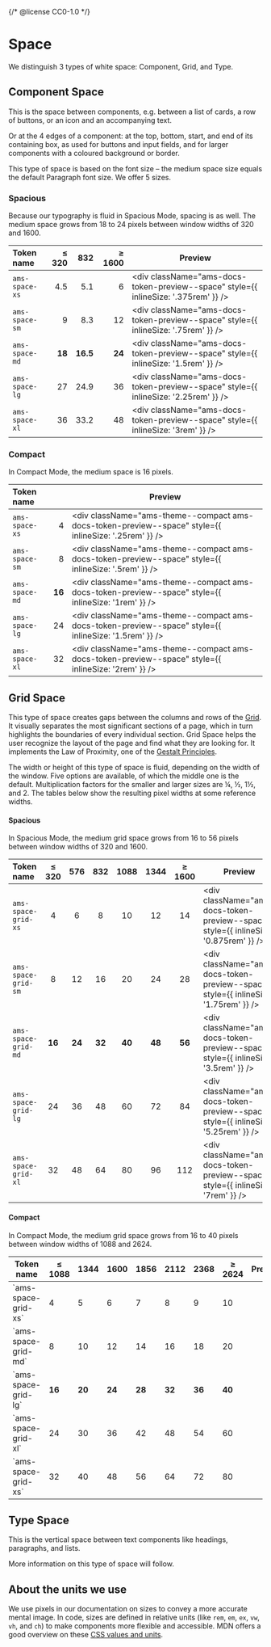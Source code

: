 {/* @license CC0-1.0 */}


<Meta title="Brand/Design Tokens/Space" />

# Space

We distinguish 3 types of white space: Component, Grid, and Type.

## Component Space

This is the space between components, e.g. between a list of cards, a row of buttons, or an icon and an accompanying text.

Or at the 4 edges of a component: at the top, bottom, start, and end of its containing box,
as used for buttons and input fields, and for larger components with a coloured background or border.

This type of space is based on the font size – the medium space size equals the default Paragraph font size.
We offer 5 sizes.

### Spacious

Because our typography is fluid in Spacious Mode, spacing is as well.
The medium space grows from 18 to 24 pixels between window widths of 320 and 1600.

| Token name     |  ≤ 320 |      832 | ≥ 1600 | Preview                                                                             |
| :------------- | -----: | -------: | -----: | ----------------------------------------------------------------------------------- |
| `ams-space-xs` |    4.5 |      5.1 |      6 | <div className="ams-docs-token-preview--space" style={{ inlineSize: '.375rem' }} /> |
| `ams-space-sm` |      9 |      8.3 |     12 | <div className="ams-docs-token-preview--space" style={{ inlineSize: '.75rem' }} />  |
| `ams-space-md` | **18** | **16.5** | **24** | <div className="ams-docs-token-preview--space" style={{ inlineSize: '1.5rem' }} />  |
| `ams-space-lg` |     27 |     24.9 |     36 | <div className="ams-docs-token-preview--space" style={{ inlineSize: '2.25rem' }} /> |
| `ams-space-xl` |     36 |     33.2 |     48 | <div className="ams-docs-token-preview--space" style={{ inlineSize: '3rem' }} />    |

### Compact

In Compact Mode, the medium space is 16 pixels.

| Token name     |        | Preview                                                                                               |
| :------------- | -----: | ----------------------------------------------------------------------------------------------------- |
| `ams-space-xs` |      4 | <div className="ams-theme--compact ams-docs-token-preview--space" style={{ inlineSize: '.25rem' }} /> |
| `ams-space-sm` |      8 | <div className="ams-theme--compact ams-docs-token-preview--space" style={{ inlineSize: '.5rem' }} />  |
| `ams-space-md` | **16** | <div className="ams-theme--compact ams-docs-token-preview--space" style={{ inlineSize: '1rem' }} />   |
| `ams-space-lg` |     24 | <div className="ams-theme--compact ams-docs-token-preview--space" style={{ inlineSize: '1.5rem' }} /> |
| `ams-space-xl` |     32 | <div className="ams-theme--compact ams-docs-token-preview--space" style={{ inlineSize: '2rem' }} />   |

## Grid Space

This type of space creates gaps between the columns and rows of the [Grid](/docs/components-layout-grid--docs).
It visually separates the most significant sections of a page, which in turn highlights the boundaries of every individual section.
Grid Space helps the user recognize the layout of the page and find what they are looking for.
It implements the Law of Proximity, one of the [Gestalt Principles](https://www.interaction-design.org/literature/topics/gestalt-principles).

The width or height of this type of space is fluid, depending on the width of the window.
Five options are available, of which the middle one is the default.
Multiplication factors for the smaller and larger sizes are ¼, ½, 1½, and 2.
The tables below show the resulting pixel widths at some reference widths.

#### Spacious

In Spacious Mode, the medium grid space grows from 16 to 56 pixels between window widths of 320 and 1600.

| Token name          | ≤ 320  |  576   |  832   |  1088  |  1344  | ≥ 1600 | Preview                                                                              |
| :------------------ | :----: | :----: | :----: | :----: | :----: | :----: | ------------------------------------------------------------------------------------ |
| `ams-space-grid-xs` |   4    |   6    |   8    |   10   |   12   |   14   | <div className="ams-docs-token-preview--space" style={{ inlineSize: '0.875rem' }} /> |
| `ams-space-grid-sm` |   8    |   12   |   16   |   20   |   24   |   28   | <div className="ams-docs-token-preview--space" style={{ inlineSize: '1.75rem' }} />  |
| `ams-space-grid-md` | **16** | **24** | **32** | **40** | **48** | **56** | <div className="ams-docs-token-preview--space" style={{ inlineSize: '3.5rem' }} />   |
| `ams-space-grid-lg` |   24   |   36   |   48   |   60   |   72   |   84   | <div className="ams-docs-token-preview--space" style={{ inlineSize: '5.25rem' }} />  |
| `ams-space-grid-xl` |   32   |   48   |   64   |   80   |   96   |  112   | <div className="ams-docs-token-preview--space" style={{ inlineSize: '7rem' }} />     |

#### Compact

In Compact Mode, the medium grid space grows from 16 to 40 pixels between window widths of 1088 and 2624.

<table>
  <thead>
    <tr>
      <th style={{ textAlign: "start" }}>Token name</th>
      <th style={{ textAlign: "center" }}>≤ 1088</th>
      <th style={{ textAlign: "center" }}>1344</th>
      <th style={{ textAlign: "center" }}>1600</th>
      <th style={{ textAlign: "center" }}>1856</th>
      <th style={{ textAlign: "center" }}>2112</th>
      <th style={{ textAlign: "center" }}>2368</th>
      <th style={{ textAlign: "center" }}>≥ 2624</th>
      <th>Preview</th>
    </tr>
  </thead>
  <tbody>
    <tr>
      <td>`ams-space-grid-xs`</td>
      <td style={{ textAlign: "center" }}>4</td>
      <td style={{ textAlign: "center" }}>5</td>
      <td style={{ textAlign: "center" }}>6</td>
      <td style={{ textAlign: "center" }}>7</td>
      <td style={{ textAlign: "center" }}>8</td>
      <td style={{ textAlign: "center" }}>9</td>
      <td style={{ textAlign: "center" }}>10</td>
      <td>
        <div className="ams-theme--compact ams-docs-token-preview--space" style={{ inlineSize: "0.625rem" }} />
      </td>
    </tr>
    <tr>
      <td>`ams-space-grid-md`</td>
      <td style={{ textAlign: "center" }}>8</td>
      <td style={{ textAlign: "center" }}>10</td>
      <td style={{ textAlign: "center" }}>12</td>
      <td style={{ textAlign: "center" }}>14</td>
      <td style={{ textAlign: "center" }}>16</td>
      <td style={{ textAlign: "center" }}>18</td>
      <td style={{ textAlign: "center" }}>20</td>
      <td>
        <div className="ams-theme--compact ams-docs-token-preview--space" style={{ inlineSize: "1.25rem" }} />
      </td>
    </tr>
    <tr>
      <td>`ams-space-grid-lg`</td>
      <td style={{ textAlign: "center" }}>
        <strong>16</strong>
      </td>
      <td style={{ textAlign: "center" }}>
        <strong>20</strong>
      </td>
      <td style={{ textAlign: "center" }}>
        <strong>24</strong>
      </td>
      <td style={{ textAlign: "center" }}>
        <strong>28</strong>
      </td>
      <td style={{ textAlign: "center" }}>
        <strong>32</strong>
      </td>
      <td style={{ textAlign: "center" }}>
        <strong>36</strong>
      </td>
      <td style={{ textAlign: "center" }}>
        <strong>40</strong>
      </td>
      <td>
        <div className="ams-theme--compact ams-docs-token-preview--space" style={{ inlineSize: "2.5rem" }} />
      </td>
    </tr>
    <tr>
      <td>`ams-space-grid-xl`</td>
      <td style={{ textAlign: "center" }}>24</td>
      <td style={{ textAlign: "center" }}>30</td>
      <td style={{ textAlign: "center" }}>36</td>
      <td style={{ textAlign: "center" }}>42</td>
      <td style={{ textAlign: "center" }}>48</td>
      <td style={{ textAlign: "center" }}>54</td>
      <td style={{ textAlign: "center" }}>60</td>
      <td>
        <div className="ams-theme--compact ams-docs-token-preview--space" style={{ inlineSize: "3.75rem" }} />
      </td>
    </tr>
    <tr>
      <td>`ams-space-grid-xs`</td>
      <td style={{ textAlign: "center" }}>32</td>
      <td style={{ textAlign: "center" }}>40</td>
      <td style={{ textAlign: "center" }}>48</td>
      <td style={{ textAlign: "center" }}>56</td>
      <td style={{ textAlign: "center" }}>64</td>
      <td style={{ textAlign: "center" }}>72</td>
      <td style={{ textAlign: "center" }}>80</td>
      <td>
        <div className="ams-theme--compact ams-docs-token-preview--space" style={{ inlineSize: "5rem" }} />
      </td>
    </tr>
  </tbody>
</table>

## Type Space

This is the vertical space between text components like headings, paragraphs, and lists.

More information on this type of space will follow.

## About the units we use

We use pixels in our documentation on sizes to convey a more accurate mental image.
In code, sizes are defined in relative units (like `rem`, `em`, `ex`, `vw`, `vh`, and `ch`) to make components more flexible and accessible.
MDN offers a good overview on these [CSS values and units](https://developer.mozilla.org/en-US/docs/Web/CSS/CSS_Values_and_Units).
